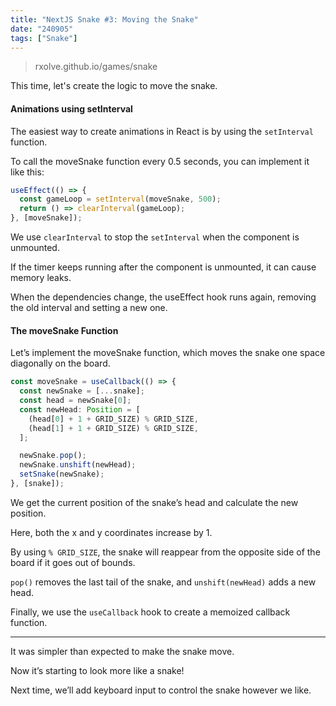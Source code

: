 ```yaml
---
title: "NextJS Snake #3: Moving the Snake"
date: "240905"
tags: ["Snake"]
---
```


> rxolve.github.io/games/snake

This time, let's create the logic to move the snake.

#### Animations using setInterval

The easiest way to create animations in React is by using the `setInterval` function.

To call the moveSnake function every 0.5 seconds, you can implement it like this:

```typescript
useEffect(() => {
  const gameLoop = setInterval(moveSnake, 500);
  return () => clearInterval(gameLoop);
}, [moveSnake]);
```

We use `clearInterval` to stop the `setInterval` when the component is unmounted.

If the timer keeps running after the component is unmounted, it can cause memory leaks.

When the dependencies change, the useEffect hook runs again, removing the old interval and setting a new one.

#### The moveSnake Function

Let’s implement the moveSnake function, which moves the snake one space diagonally on the board.

```typescript
const moveSnake = useCallback(() => {
  const newSnake = [...snake];
  const head = newSnake[0];
  const newHead: Position = [
    (head[0] + 1 + GRID_SIZE) % GRID_SIZE,
    (head[1] + 1 + GRID_SIZE) % GRID_SIZE,
  ];

  newSnake.pop();
  newSnake.unshift(newHead);
  setSnake(newSnake);
}, [snake]);
```

We get the current position of the snake’s head and calculate the new position.

Here, both the x and y coordinates increase by 1.

By using `% GRID_SIZE`, the snake will reappear from the opposite side of the board if it goes out of bounds.

`pop()` removes the last tail of the snake, and `unshift(newHead)` adds a new head.

Finally, we use the `useCallback` hook to create a memoized callback function.

---

It was simpler than expected to make the snake move.

Now it’s starting to look more like a snake!

Next time, we’ll add keyboard input to control the snake however we like.
